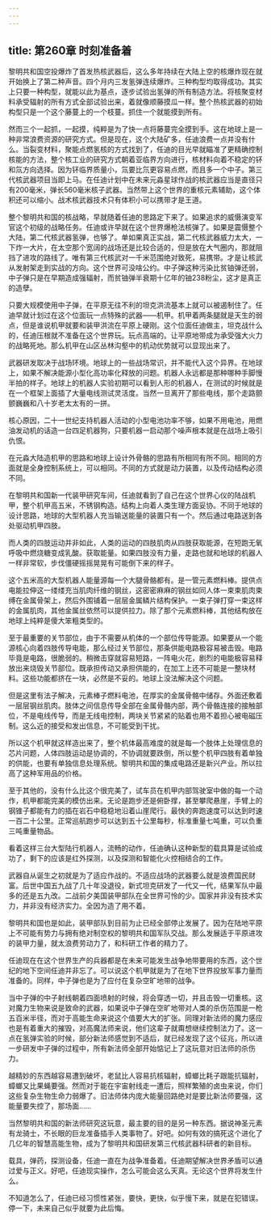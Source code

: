 ```yaml
---
---
---
```

title: 第260章 时刻准备着
---



黎明共和国空投爆炸了首发热核武器后，这么多年持续在大陆上空的核爆炸现在就开始换上了第二种声音。四个月内三发氢弹连续爆炸。三种构型均取得成功。其实上只要一种构型，就能以此为基点，逐步试验出氢弹的所有制造方法。将核聚变材料承受辐射的所有方式全部试验出来，着就像顺藤摸瓜一样。整个热核武器的初始构型只是一个这个藤蔓上的一个枝蔓。抓住一个就能摸到所有。

然而三个一起抓，一起摸，纯粹是为了快一点将藤蔓完全摸到手。这在地球上是一种非常浪费资源的研究方式。但是现在，这个大陆矿多，任迪浪费一点并没有什么。当裂变材料，聚能点燃氢核的方式找到了，任迪的目光早就瞄准了更精确控制核能的方法，整个核工业的研究方式朝着亚临界方向进行，核材料向着不稳定的钚和氚方向选择。因为钚临界质量小，氚要比氘更容易点燃，而且多一个中子。第三代核武器项目当即上马。在任迪计划中在未来元淼星球作战的核武器应当是直径只有200毫米，弹长560毫米核子武器。当然带上这个世界的重核元素辅助，这个体积还可以缩小。战术核武器技术只有体积小可以携带才是王道。

整个黎明共和国的核战略，早就随着任迪的思路定下来了。如果追求的威慑演变军官这个初级的战略任务。任迪或许早就在这个世界爆枪法核弹了。如果是震慑整个大陆，第二代核武器氢弹，也够了。单如果真正实战，第二代核武器威力太大，一下炸一大片，在太空那个宽阔的战场还是比较合适的，但是放在大气圈内，那就阻挡了进攻的路线了。唯有第三代核武对一千米范围绝对致死，易携带。才是让核武从发射架走到实战的方向。这个世界可没啥公约。中子弹这种污染比贫铀弹还弱，中子弹只是在早期造成强辐射，而贫铀弹半衰期十亿年的铀238粉尘，这才是真正的造孽。

只要大规模使用中子弹，在平原无往不利的坦克洪流基本上就可以被遏制住了。任迪早就计划过在这个位面玩一点特殊的武器——机甲。机甲着两条腿就是天生的弱点，但是谁说机甲就要和装甲洪流在平原上硬刚。这个位面任迪做主，坦克战什么的，任迪压根就不准备在这个世界玩。玩点高端的。让平原地带成为承受强大火力的战略死地。那么机甲在山区丛林沟壑中的机动优势就可以显现出来了。

武器研发取决于战场环境。地球上的一些战场常识，并不能代入这个异界。在地球上，如果不解决能源小型化高功率化释放的问题。机器人永远都是那种哪种手脚慢半拍的样子。地球上的机器人实验初期可以看到人形的机器人，在测试的时候就是在一个框架上面插了大量电线测试灵活度。当然一旦离开了那些电线，那个走路颤颤巍巍和八十岁老太太有的一拼。

核心原因，二十一世纪支持机器人活动的小型电池功率不够，如果不用电池，用燃油发动机的话造一台四足机器狗，只要机器一启动那个噪声根本就是在战场上吸引仇恨。

在元淼大陆造机甲的思路和地球上设计外骨骼的思路有所相同有所不同。相同的方面就是全身控制系统上，可以相同。不同的方式就是动力装置，以及传动结构必须不同。

在黎明共和国新一代装甲研究车间，任迪就看到了自己在这个世界心仪的陆战机甲，整个机甲高五米，不锈钢构造。结构上向着人类生理方面妥协。不同于地球的设计思路，地球的大型机器人充当输送能量的装置只有一个。然后通过电路送到各处驱动机甲四肢。

而人类的四肢运动并非如此，人类的运动的四肢肌肉从四肢获取能源，在短跑无氧呼吸中燃烧糖变成乳酸。获取能量。如果四肢没有力量，走路也就和地球的机器人一样非常软，步伐僵硬摇摇晃晃有可能倒下来的样子。

这个五米高的大型机器人能量源每一个大腿骨骼都有。是一管元素燃料棒。提供点电能拉伸这一缕缕充当肌肉纤维的钢丝，这密密麻麻的钢丝如同人体一束束肌肉束缚在金属骨架上，然后外围铺着一层层金属鳞片结构保护。一束子弹打穿一束这样的金属肌肉，其他金属丝依然可以提供拉力。除了那个元素燃料棒，其他结构放在地球上纯粹是傻大笨粗类型的。

至于最重要的关节部位，由于不需要从机体的一个部位传导能源。如果要从一个能源核心向着四肢传导电能，那么经过关节部位，那条供能电路极容易被击毁。电路毕竟是电路，很脆弱的。稍微击穿就容易短路，一阵电火花，剧烈的电能极容易释放出来烧毁关节部位。既承担传动又承担供能的，在加工上还不可能是一整块材料。这些功能都挤在一块，必然是不妥的。地球上没法解决这个问题。

但是这里有法子解决，元素棒子燃料电池，在厚实的金属骨骼中储存。外面还敷着一层层钢丝肌肉。肢体之间信息传导全部在金属骨骼内部，两个骨骼连接的接触部位，不是电线传导，而是无线电控制，两块关节紧紧的贴着也用不着担心被电磁压制。这么近的接受和发出信息，不可能受到干扰。

所以这个机甲就这样造出来了，整个机体最高难度的就是每一个肢体上处理信息的芯片问题，人体四肢运动是协调的，不协调就要跌倒，所以整个机甲四肢有着单独的供能，也要有单独信息处理系统。黎明共和国的集成电路还是新兴产业。所以拉高了这种军用品的价格。

至于其他的，没有什么比这个很完美了，试车员在机甲内部驾驶室中做的每一个动作，机甲都能完美的模仿出来。无论是跑步还是俯卧撑，甚至攀爬悬崖，手臂上的钢锥子都能有力的插在岩石中稳稳地沿着山崖爬行。最快的奔跑速度可以达到时速一百二十公里。正常巡航跑步可以达到五十公里每秒，标准重量七吨重，可以负重三吨重量物品。

看着这样三台大型陆行机器人，流畅的动作，任迪确认这种新型的载具算是试验成功了，剩下的应该是红外探测，以及探测和智能化火控相结合的工作。

武器自从诞生之初就是为了适应作战的。不适应战场的武器要么就是浪费国民财富。后世中国五九战了几十年没退役，新式坦克研发了一代又一代，结果军队中最多的还是五九改。二战前夕美国装甲部队在全世界可怜的少。国家并非没有技术实力，并非没有经济实力。全因为造了用不着。

黎明共和国也是如此，装甲部队到目前为止已经全部停止发展了。因为在陆地平原上不可能有势力与拥有绝对制空权的黎明共和国军队交战。那么发展适于平原进攻的装甲力量，就太浪费劳动力了，和科研工作者的精力了。

任迪现在在这个世界生产的兵器都是在未来可能发生战争地带要用的东西，这个世纪的地下空间任迪并非忘了。可以说这个机甲就是为了在地下世界投放军事力量而准备的。同样，中子弹也是为了应付在复杂空旷地带的战争。

当中子弹的中子射线朝着四面喷射的时候，将会穿透一切，并且击毁一切重核。这对魔力生物来说是致命的武器，如果说中子弹在空旷地带对人类的杀伤范围是一枪五百米半径，而对于高能生命来说这个值要大大的扩张。同理对新法师的魔力感应也是有着重大的摧毁，对高魔法师来说，他们这辈子就甭想继续控制法力了。这一点在氢弹实验的时候，部分新法师感觉到不适后，就已经发现了这个征兆，所以进一步研发中子弹的过程中，所有新法师全部开始惦记上了这玩意对旧法师的杀伤力。

越精妙的东西越容易遭到破坏，老鼠比人容易抗核辐射，蟑螂比耗子跟能抗辐射，蟑螂又比果蝇要强。然而对于能在宇宙射线走一遭后，照样繁殖的卤虫来说，你们这些复杂生物生命力弱爆了。旧法师体内庞大能量回路绝对是要比新法师要强，这能量要失控了，那场面……

当然黎明共和国的新法师研究这玩意，最主要的目的是另一种东西。据说神圣元素有龙骑士，不长眼的巨龙准备插手人类事物了。好吧。如何有效的搞死这个进化了几亿年的智慧高能生物，成为了黎明共和国研发第三代核武器科研者的新目标。

载具，弹药，探测设备，任迪一直在为战争准备着。任迪期望解决世界矛盾可以通过爱与正义。好吧，任迪现实操作，怎么可能会这么天真。无论这个世界将发生什么。

不知道怎么了，任迪已经习惯性紧张，要快，更快，似乎慢下来，就是在犯错误。停一下，未来自己似乎就要为此后悔。